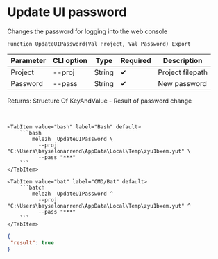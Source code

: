 ﻿---
sidebar_position: 6
description: Update UI password and other functions to work with Melezh in the Open Integration Package, a free open-source integration library for 1C:Enterprise 8, OneScript and CLI
keywords: [1C, 1С, 1С:Enterprise, 1С:Enterprise 8.3, API, Integration, Services, Exchange, OneScript, CLI]
---


# Update UI password
 Changes the password for logging into the web console



`Function UpdateUIPassword(Val Project, Val Password) Export`

  | Parameter | CLI option | Type | Required | Description |
  |-|-|-|-|-|
  | Project | --proj | String | &#x2714; | Project filepath |
  | Password | --pass | String | &#x2714; | New password |

  
  Returns:  Structure Of KeyAndValue - Result of password change

<br/>



 

 <Tabs>
  
    <TabItem value="bash" label="Bash" default>
        ```bash
            melezh  UpdateUIPassword \
              --proj "C:\Users\bayselonarrend\AppData\Local\Temp\zyu1bxem.yut" \
              --pass "***"
        ```
    </TabItem>
  
    <TabItem value="bat" label="CMD/Bat" default>
        ```batch
            melezh  UpdateUIPassword ^
              --proj "C:\Users\bayselonarrend\AppData\Local\Temp\zyu1bxem.yut" ^
              --pass "***"
        ```
    </TabItem>
</Tabs>

```json title="Result"
{
 "result": true
}
```
